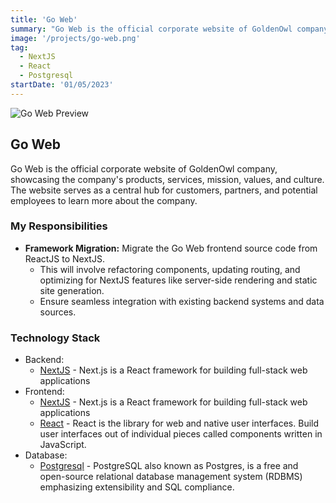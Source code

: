 ```yaml
---
title: 'Go Web'
summary: "Go Web is the official corporate website of GoldenOwl company, showcasing the company's products, services, mission, values, and culture. The website serves as a central hub for customers, partners, and potential employees to learn more about the company."
image: '/projects/go-web.png'
tag:
  - NextJS
  - React
  - Postgresql
startDate: '01/05/2023'
---
```


![Go Web Preview](/projects/go-web.png)

## Go Web

Go Web is the official corporate website of GoldenOwl company, showcasing the company's products, services, mission, values, and culture. The website serves as a central hub for customers, partners, and potential employees to learn more about the company.

### My Responsibilities

- **Framework Migration:** Migrate the Go Web frontend source code from ReactJS to NextJS.
  - This will involve refactoring components, updating routing, and optimizing for NextJS features like server-side rendering and static site generation.
  - Ensure seamless integration with existing backend systems and data sources.

### Technology Stack

- Backend:
  - [NextJS](https://nextjs.org) - Next.js is a React framework for building full-stack web applications
- Frontend:
  - [NextJS](https://nextjs.org) - Next.js is a React framework for building full-stack web applications
  - [React](https://react.dev/) - React is the library for web and native user interfaces. Build user interfaces out of individual pieces called components written in JavaScript.
- Database:
  - [Postgresql](https://www.postgresql.org/) - PostgreSQL also known as Postgres, is a free and open-source relational database management system (RDBMS) emphasizing extensibility and SQL compliance.
